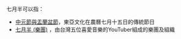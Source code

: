 七月半可以指：
*  [[中元節與盂蘭盆節|中元節與盂蘭盆節]]，東亞文化在農曆七月十五日的傳統節日
*  [[七月半_(樂團)|七月半 (樂團)]] ，由台灣五位喜愛音樂的YouTuber組成的樂團及組織
{{消歧义|QYB|cat=三字消歧义}}